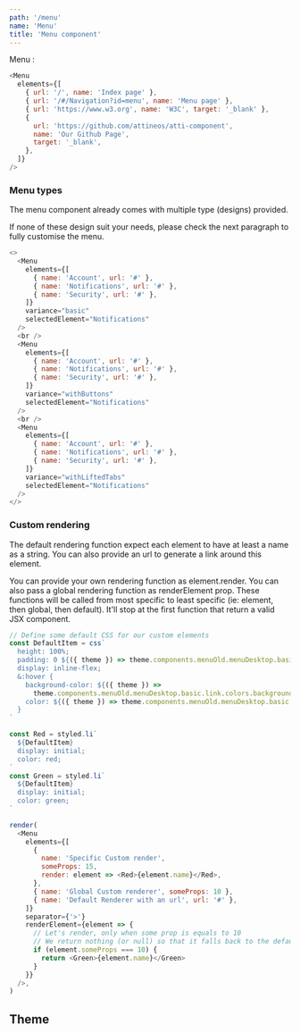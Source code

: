 ```yaml
---
path: '/menu'
name: 'Menu'
title: 'Menu component'
---
```


Menu :

```js
<Menu
  elements={[
    { url: '/', name: 'Index page' },
    { url: '/#/Navigation?id=menu', name: 'Menu page' },
    { url: 'https://www.w3.org', name: 'W3C', target: '_blank' },
    {
      url: 'https://github.com/attineos/atti-component',
      name: 'Our Github Page',
      target: '_blank',
    },
  ]}
/>
```

### Menu types

The menu component already comes with multiple type (designs) provided.

If none of these design suit your needs, please check the next paragraph to fully customise the menu.

```js
<>
  <Menu
    elements={[
      { name: 'Account', url: '#' },
      { name: 'Notifications', url: '#' },
      { name: 'Security', url: '#' },
    ]}
    variance="basic"
    selectedElement="Notifications"
  />
  <br />
  <Menu
    elements={[
      { name: 'Account', url: '#' },
      { name: 'Notifications', url: '#' },
      { name: 'Security', url: '#' },
    ]}
    variance="withButtons"
    selectedElement="Notifications"
  />
  <br />
  <Menu
    elements={[
      { name: 'Account', url: '#' },
      { name: 'Notifications', url: '#' },
      { name: 'Security', url: '#' },
    ]}
    variance="withLiftedTabs"
    selectedElement="Notifications"
  />
</>
```

### Custom rendering

The default rendering function expect each element to have at least a name as a string.
You can also provide an url to generate a link around this element.

You can provide your own rendering function as element.render. You can also pass a global rendering function as renderElement prop.
These functions will be called from most specific to least specific (ie: element, then global, then default). It'll stop at the first function that return a valid JSX component.

```js
// Define some default CSS for our custom elements
const DefaultItem = css`
  height: 100%;
  padding: 0 ${({ theme }) => theme.components.menuOld.menuDesktop.basic.link.spaces.paddingWidth};
  display: inline-flex;
  &:hover {
    background-color: ${({ theme }) =>
      theme.components.menuOld.menuDesktop.basic.link.colors.backgroundHover};
    color: ${({ theme }) => theme.components.menuOld.menuDesktop.basic.link.colors.textHover};
  }
`

const Red = styled.li`
  ${DefaultItem}
  display: initial;
  color: red;
`
const Green = styled.li`
  ${DefaultItem}
  display: initial;
  color: green;
`

render(
  <Menu
    elements={[
      {
        name: 'Specific Custom render',
        someProps: 15,
        render: element => <Red>{element.name}</Red>,
      },
      { name: 'Global Custom renderer', someProps: 10 },
      { name: 'Default Renderer with an url', url: '#' },
    ]}
    separator={'>'}
    renderElement={element => {
      // Let's render, only when some prop is equals to 10
      // We return nothing (or null) so that it falls back to the default renderer
      if (element.someProps === 10) {
        return <Green>{element.name}</Green>
      }
    }}
  />,
)
```

## Theme

<Theme name="menu" />
